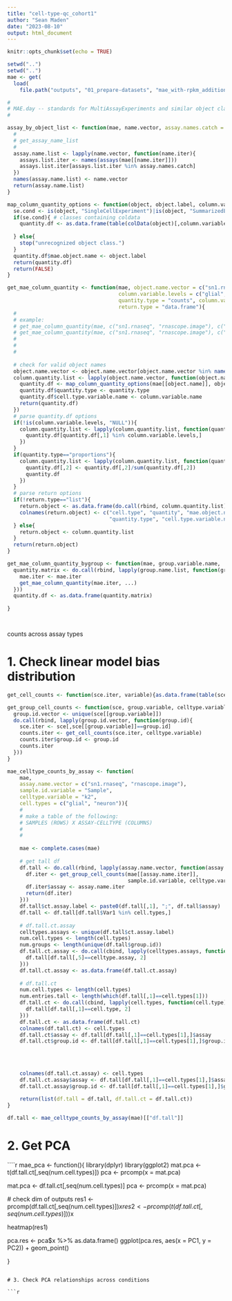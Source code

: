 ```yaml
---
title: "cell-type-qc_cohort1"
author: "Sean Maden"
date: "2023-08-10"
output: html_document
---
```


```r
knitr::opts_chunk$set(echo = TRUE)
```

```r
setwd("..")
setwd("..")
mae <- get(
  load(
    file.path("outputs", "01_prepare-datasets", "mae_with-rpkm_additional-data_final.rda")))
```

```r

#
# MAE.day -- standards for MultiAssayExperiments and similar object class types
#

assay_by_object_list <- function(mae, name.vector, assay.names.catch = c("counts", "Nucleus_Area")){
  #
  # get_assay_name_list
  # 
  assay.name.list <- lapply(name.vector, function(name.iter){
    assays.list.iter <- names(assays(mae[[name.iter]]))
    assays.list.iter[assays.list.iter %in% assay.names.catch]
  })
  names(assay.name.list) <- name.vector 
  return(assay.name.list)
}

map_column_quantity_options <- function(object, object.label, column.variable.name){
  se.cond <- is(object, "SingleCellExperiment")|is(object, "SummarizedExperiment")|is(object, "ExpressionSet")
  if(se.cond){ # classes containing coldata
    quantity.df <- as.data.frame(table(colData(object)[,column.variable.name]))
    
  } else{
    stop("unrecognized object class.")
  }
  quantity.df$mae.object.name <- object.label
  return(quantity.df)
  return(FALSE)
}

get_mae_column_quantity <- function(mae, object.name.vector = c("sn1.rnaseq", "rnascope.image"), 
                                    column.variable.levels = c("glial", "neuron"),
                                    quantity.type = "counts", column.variable.name = "k2",
                                    return.type = "data.frame"){
  #
  # example:
  # get_mae_column_quantity(mae, c("sn1.rnaseq", "rnascope.image"), c("glial", "neuron"), "counts", "k2")
  # get_mae_column_quantity(mae, c("sn1.rnaseq", "rnascope.image"), c("glial", "neuron"), "proportions", "k2")
  #
  #
  #
  
  # check for valid object names
  object.name.vector <- object.name.vector[object.name.vector %in% names(mae)]
  column.quantity.list <- lapply(object.name.vector, function(object.name){
    quantity.df <- map_column_quantity_options(mae[[object.name]], object.name, column.variable.name)
    quantity.df$quantity.type <- quantity.type
    quantity.df$cell.type.variable.name <- column.variable.name
    return(quantity.df)
  })
  # parse quantity.df options
  if(!is(column.variable.levels, "NULL")){
    column.quantity.list <- lapply(column.quantity.list, function(quantity.df){
      quantity.df[quantity.df[,1] %in% column.variable.levels,]
    })
  }
  if(quantity.type=="proportions"){
    column.quantity.list <- lapply(column.quantity.list, function(quantity.df){
      quantity.df[,2] <- quantity.df[,2]/sum(quantity.df[,2])
      quantity.df
    })
  }
  # parse return options
  if(!return.type=="list"){
    return.object <- as.data.frame(do.call(rbind, column.quantity.list))
    colnames(return.object) <- c("cell.type", "quantity", "mae.object.name", 
                                 "quantity.type", "cell.type.variable.name")
  } else{
    return.object <- column.quantity.list
  }
  return(return.object)
}

get_mae_column_quantity_bygroup <- function(mae, group.variable.name, ...){
  quantity.matrix <- do.call(rbind, lapply(group.name.list, function(group.name){
    mae.iter <- mae.iter
    get_mae_column_quantity(mae.iter, ...)
  }))
  quantity.df <- as.data.frame(quantity.matrix)
  
}




```

counts across assay types

# 1. Check linear model bias distribution

```r
get_cell_counts <- function(sce.iter, variable){as.data.frame(table(sce.iter[[variable]]))}

get_group_cell_counts <- function(sce, group.variable, celltype.variable){
  group.id.vector <- unique(sce[[group.variable]])
  do.call(rbind, lapply(group.id.vector, function(group.id){
    sce.iter <- sce[,sce[[group.variable]]==group.id]
    counts.iter <- get_cell_counts(sce.iter, celltype.variable)
    counts.iter$group.id <- group.id
    counts.iter
  }))
}

mae_celltype_counts_by_assay <- function(
    mae, 
    assay.name.vector = c("sn1.rnaseq", "rnascope.image"),
    sample.id.variable = "Sample", 
    celltype.variable = "k2",
    cell.types = c("glial", "neuron")){
    #
    # make a table of the following:
    # SAMPLES (ROWS) X ASSAY-CELLTYPE (COLUMNS)
    #
    #
    
    mae <- complete.cases(mae)
  
    # get tall df
    df.tall <- do.call(rbind, lapply(assay.name.vector, function(assay.name.iter){
      df.iter <- get_group_cell_counts(mae[[assay.name.iter]], 
                                       sample.id.variable, celltype.variable)
      df.iter$assay <- assay.name.iter
      return(df.iter)
    }))
    df.tall$ct.assay.label <- paste0(df.tall[,1], ";", df.tall$assay)
    df.tall <- df.tall[df.tall$Var1 %in% cell.types,]
    
    # df.tall.ct.assay
    celltypes.assays <- unique(df.tall$ct.assay.label)
    num.cell.types <- length(cell.types)
    num.groups <- length(unique(df.tall$group.id))
    df.tall.ct.assay <- do.call(cbind, lapply(celltypes.assays, function(celltype.assay){
      df.tall[df.tall[,5]==celltype.assay, 2]
    }))
    df.tall.ct.assay <- as.data.frame(df.tall.ct.assay)
    
    # df.tall.ct
    num.cell.types <- length(cell.types)
    num.entries.tall <- length(which(df.tall[,1]==cell.types[1]))
    df.tall.ct <- do.call(cbind, lapply(cell.types, function(cell.type){
      df.tall[df.tall[,1]==cell.type, 2]
    }))
    df.tall.ct <- as.data.frame(df.tall.ct)
    colnames(df.tall.ct) <- cell.types
    df.tall.ct$assay <- df.tall[df.tall[,1]==cell.types[1],]$assay
    df.tall.ct$group.id <- df.tall[df.tall[,1]==cell.types[1],]$group.id
    
    
    
    
    colnames(df.tall.ct.assay) <- cell.types
    df.tall.ct.assay$assay <- df.tall[df.tall[,1]==cell.types[1],]$assay
    df.tall.ct.assay$group.id <- df.tall[df.tall[,1]==cell.types[1],]$group.id
    
    return(list(df.tall = df.tall, df.tall.ct = df.tall.ct))
}
```



```r
df.tall <- mae_celltype_counts_by_assay(mae)[["df.tall"]]
```

# 2. Get PCA

````r

mae_pca <- function(){
  library(dplyr)
  library(ggplot2)
  mat.pca <- t(df.tall.ct[,seq(num.cell.types)])
  pca <- prcomp(x = mat.pca)
  
  mat.pca <- df.tall.ct[,seq(num.cell.types)]
  pca <- prcomp(x = mat.pca)
  
  
  # check dim of outputs
  res1 <- prcomp(df.tall.ct[,seq(num.cell.types)])$x
  res2 <- prcomp(t(df.tall.ct[,seq(num.cell.types)]))$x
  
  heatmap(res1)
  
  pca.res <- pca$x %>% as.data.frame()
  ggplot(pca.res, aes(x = PC1, y = PC2)) + geom_point()
  
}

```

# 3. Check PCA relationships across conditions

```r
```


